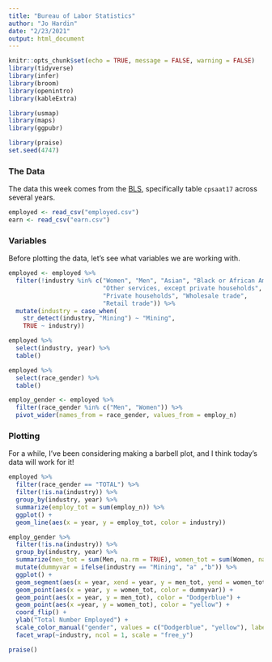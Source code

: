 ```yaml
---
title: "Bureau of Labor Statistics"
author: "Jo Hardin"
date: "2/23/2021"
output: html_document
---
```

```r
knitr::opts_chunk$set(echo = TRUE, message = FALSE, warning = FALSE)
library(tidyverse)
library(infer)
library(broom)
library(openintro)
library(kableExtra)

library(usmap)
library(maps)
library(ggpubr)

library(praise)
set.seed(4747)
```

### The Data

The data this week comes from the [BLS](https://www.bls.gov/cps/tables.htm#charemp_m), specifically table `cpsaat17` across several years.


```r
employed <- read_csv("employed.csv")
earn <- read_csv("earn.csv")
```


### Variables

Before plotting the data, let's see what variables we are working with.

```r
employed <- employed %>%
  filter(!industry %in% c("Women", "Men", "Asian", "Black or African American", "White",
                          "Other services, except private households",
                          "Private households", "Wholesale trade",
                          "Retail trade")) %>%
  mutate(industry = case_when(
    str_detect(industry, "Mining") ~ "Mining",
    TRUE ~ industry)) 

employed %>%
  select(industry, year) %>%
  table()

employed %>%
  select(race_gender) %>%
  table()

employ_gender <- employed %>%
  filter(race_gender %in% c("Men", "Women")) %>%
  pivot_wider(names_from = race_gender, values_from = employ_n)
```

### Plotting

For a while, I've been considering making a barbell plot, and I think today's data will work for it!


```r
employed %>%
  filter(race_gender == "TOTAL") %>%
  filter(!is.na(industry)) %>%
  group_by(industry, year) %>%
  summarize(employ_tot = sum(employ_n)) %>%
  ggplot() +
  geom_line(aes(x = year, y = employ_tot, color = industry))
```

```r
employ_gender %>%
  filter(!is.na(industry)) %>%
  group_by(industry, year) %>%
  summarize(men_tot = sum(Men, na.rm = TRUE), women_tot = sum(Women, na.rm = TRUE)) %>%
  mutate(dummyvar = ifelse(industry == "Mining", "a" ,"b")) %>%
  ggplot() +
  geom_segment(aes(x = year, xend = year, y = men_tot, yend = women_tot), color = "black") +
  geom_point(aes(x = year, y = women_tot, color = dummyvar)) +
  geom_point(aes(x = year, y = men_tot), color = "Dodgerblue") +
  geom_point(aes(x =year, y = women_tot), color = "yellow") +
  coord_flip() +
  ylab("Total Number Employed") +
  scale_color_manual("gender", values = c("Dodgerblue", "yellow"), label = c("men", "women")) +
  facet_wrap(~industry, ncol = 1, scale = "free_y")
```

```r
praise()
```

